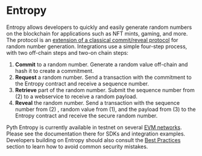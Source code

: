 # Entropy

Entropy allows developers to quickly and easily generate random numbers on the blockchain for applications such as NFT mints, gaming, and more.
The protocol is an [extension of a classical commit/reveal protocol](entropy/protocol-design.mdx) for random number generation.
Integrations use a simple four-step process, with two off-chain steps and two-on chain steps:

1. **Commit** to a random number. Generate a random value off-chain and hash it to create a commitment.
1. **Request** a random number. Send a transaction with the commitment to the Entropy contract and receive a sequence number.
1. **Retrieve** part of the random number. Submit the sequence number from (2) to a webservice to receive a random payload.
1. **Reveal** the random number. Send a transaction with the sequence number from (2) , random value from (1), and the
payload from (3) to the Entropy contract and receive the secure random number.

Pyth Entropy is currently available in testnet on several [EVM networks](entropy/evm.mdx).
Please see the documentation there for SDKs and integration examples.
Developers building on Entropy should also consult the [Best Practices](entropy/best-practices.mdx) section to learn how to avoid common security mistakes.
